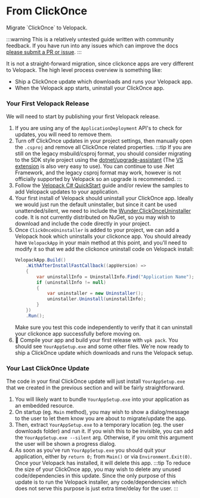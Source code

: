 # From ClickOnce
<AppliesTo win />
Migrate `ClickOnce` to Velopack.

:::warning
This is a relatively untested guide written with community feedback. If you have run into any issues which can improve the docs [please submit a PR or issue](https://github.com/velopack/velopack.docs/issues/new).
:::

It is not a straight-forward migration, since clickonce apps are very different to Velopack. The high level process overview is something like:
- Ship a ClickOnce update which downloads and runs your Velopack app.
- When the Velopack app starts, uninstall your ClickOnce app.


### Your First Velopack Release
We will need to start by publishing your first Velopack release.
1. If you are using any of the `ApplicationDeployment` API's to check for updates, you will need to remove them.
0. Turn off ClickOnce updates in your project settings, then manually open the `.csproj` and remove all ClickOnce related properties.
   :::tip
   If you are still on the legacy msbuild/csproj format, you should consider migrating to the SDK style project using the [dotnet/upgrade-assistant](https://github.com/dotnet/upgrade-assistant) (The [VS extension](https://marketplace.visualstudio.com/items?itemName=ms-dotnettools.upgradeassistant) is also very easy to use). You can continue to use .Net Framework, and the legacy csproj format may work, however is not officially supported by Velopack so an upgrade is recommended.
   :::
0. Follow the [Velopack C# QuickStart](../getting-started/csharp.mdx) guide and/or review the samples to add Velopack updates to your application.
0. Your first install of Velopack should uninstall your ClickOnce app. Ideally we would just run the default uninstaller, but since it cant be used unattended/silent, we need to include the [Wunder.ClickOnceUninstaller](https://github.com/rongchunzhang/Wunder.ClickOnceUninstaller) code. It is not currently distributed on NuGet, so you may wish to download and include the code directly in your project.
0. Once `ClickOnceUninstaller` is added to your project, we can add a Velopack hook which uninstalls your clickonce app. You should already have `VelopackApp` in your main method at this point, and you'll need to modify it so that we add the clickonce uninstall code on Velopack install:
   ```cs
   VelopackApp.Build()
       .WithAfterInstallFastCallback((appVersion) =>
       {
           var uninstallInfo = UninstallInfo.Find("Application Name");
           if (uninstallInfo != null)
           {
               var uninstaller = new Uninstaller();
               uninstaller.Uninstall(uninstallInfo);
           }
       })
       .Run();
   ```
   Make sure you test this code independently to verify that it can uninstall your clickonce app successfully before moving on.
0. 🎉 Compile your app and build your first release with `vpk pack`. You should see `YourAppSetup.exe` and some other files. We're now ready to ship a ClickOnce update which downloads and runs the Velopack setup.
   
### Your Last ClickOnce Update
The code in your final ClickOnce update will just install `YourAppSetup.exe` that we created in the previous section and will be fairly straightforward.
1. You will likely want to bundle `YourAppSetup.exe` into your application as an embedded resource.
0. On startup (eg. `Main` method), you may wish to show a dialog/message to the user to let them know you are about to migrate/update the app. 
0. Then, extract `YourAppSetup.exe` to a temporary location (eg. the user downloads folder) and run it. If you wish this to be invisible, you can add the `YourAppSetup.exe --silent` arg. Otherwise, if you omit this argument the user will be shown a progress dialog.
0. As soon as you've run `YourAppSetup.exe` you should quit your application, either by `return 0;` from `Main()` or via `Environment.Exit(0)`. Once your Velopack has installed, it will delete this app.
   :::tip
   To reduce the size of your ClickOnce app, you may wish to delete any unused code/dependencies in this update. Since the only purpose of this update is to run the Velopack installer, any code/dependencies which does not serve this purpose is just extra time/delay for the user.
   :::
